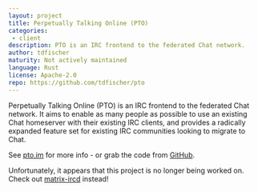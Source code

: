 ```yaml
---
layout: project
title: Perpetually Talking Online (PTO)
categories: 
 - client
description: PTO is an IRC frontend to the federated Chat network.
author: tdfischer
maturity: Not actively maintained
language: Rust
license: Apache-2.0
repo: https://github.com/tdfischer/pto
---
```


Perpetually Talking Online (PTO) is an IRC frontend to the federated Chat network. It aims to enable as many people as possible to use an existing Chat homeserver with their existing IRC clients, and provides a radically expanded feature set for existing IRC communities looking to migrate to Chat.

See [pto.im](http://pto.im) for more info - or grab the code from [GitHub](https://github.com/tdfischer/pto).

Unfortunately, it appears that this project is no longer being worked on. Check out [matrix-ircd](./matrix-ircd.html) instead!


